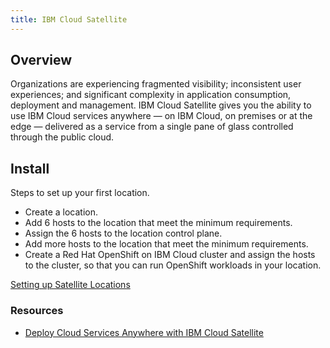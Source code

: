 ```yaml
---
title: IBM Cloud Satellite
---
```



<PageDescription>


</PageDescription>

## **Overview**

Organizations are experiencing fragmented visibility; inconsistent user experiences; and significant complexity in application consumption, deployment and management. IBM Cloud Satellite gives you the ability to use IBM Cloud services anywhere — on IBM Cloud, on premises or at the edge — delivered as a service from a single pane of glass controlled through the public cloud.

## **Install**

Steps to set up your first location.

- Create a location.
- Add 6 hosts to the location that meet the minimum requirements.
- Assign the 6 hosts to the location control plane.
- Add more hosts to the location that meet the minimum requirements.
- Create a Red Hat OpenShift on IBM Cloud cluster and assign the hosts to the cluster, so that you can run OpenShift workloads in your location.

[Setting up Satellite Locations](https://cloud.ibm.com/docs/satellite?topic=satellite-locations)

<Tabs>

<Tab label="Provision Satellite on AWS" open="true">
</Tab>
<Tab label="Provision Satellite on Azure" open="true">
</Tab>
<Tab label="Provision Satellite on-prem" open="true">
</Tab>
</Tabs>



### **Resources**
- [Deploy Cloud Services Anywhere with IBM Cloud Satellite](https://www.ibm.com/cloud/blog/deploy-cloud-services-anywhere-with-ibm-cloud-satellite)

